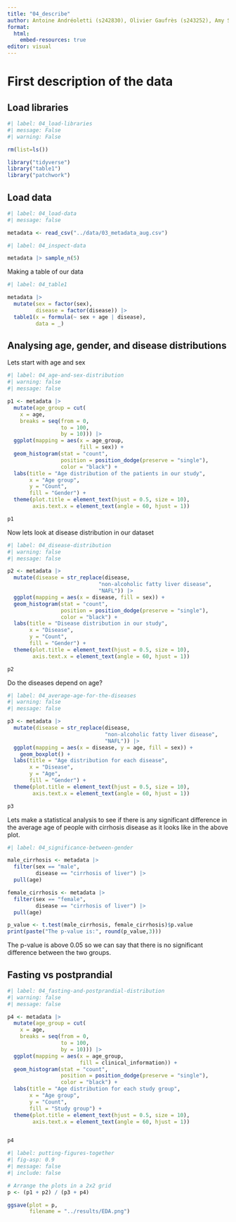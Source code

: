 ```yaml
---
title: "04_describe"
author: Antoine Andréoletti (s242830), Olivier Gaufrès (s243252), Amy Surry (s201902), Lea Skytthe (s203531), Trine Søgaard (s204655)
format:
  html:
    embed-resources: true
editor: visual
---
```


# First description of the data

## Load libraries

```r
#| label: 04_load-libraries
#| message: False
#| warning: False

rm(list=ls())

library("tidyverse")
library("table1")
library("patchwork")
```

## Load data

```r
#| label: 04_load-data
#| message: false

metadata <- read_csv("../data/03_metadata_aug.csv")
```

```r
#| label: 04_inspect-data

metadata |> sample_n(5)
```

Making a table of our data

```r
#| label: 04_table1

metadata |> 
  mutate(sex = factor(sex),
         disease = factor(disease)) |> 
  table1(x = formula(~ sex + age | disease),
         data = _)
```

## Analysing age, gender, and disease distributions

Lets start with age and sex

```r
#| label: 04_age-and-sex-distribution
#| warning: false
#| message: false

p1 <- metadata |> 
  mutate(age_group = cut(
    x = age,
    breaks = seq(from = 0,
                 to = 100,
                 by = 10))) |> 
  ggplot(mapping = aes(x = age_group, 
                       fill = sex)) +
  geom_histogram(stat = "count", 
                 position = position_dodge(preserve = "single"),
                 color = "black") +
  labs(title = "Age distribution of the patients in our study",
       x = "Age group",
       y = "Count",
       fill = "Gender") +
  theme(plot.title = element_text(hjust = 0.5, size = 10),
        axis.text.x = element_text(angle = 60, hjust = 1))

p1
```

Now lets look at disease distribution in our dataset

```r
#| label: 04_disease-distribution
#| warning: false
#| message: false

p2 <- metadata |> 
  mutate(disease = str_replace(disease, 
                             "non-alcoholic fatty liver disease", 
                             "NAFL")) |> 
  ggplot(mapping = aes(x = disease, fill = sex)) +
  geom_histogram(stat = "count",
                 position = position_dodge(preserve = "single"),
                 color = "black") +
  labs(title = "Disease distribution in our study",
       x = "Disease",
       y = "Count",
       fill = "Gender") +
  theme(plot.title = element_text(hjust = 0.5, size = 10),
        axis.text.x = element_text(angle = 60, hjust = 1))

p2
```

Do the diseases depend on age?

```r
#| label: 04_average-age-for-the-diseases
#| warning: false
#| message: false

p3 <- metadata |> 
  mutate(disease = str_replace(disease, 
                               "non-alcoholic fatty liver disease", 
                               "NAFL")) |> 
  ggplot(mapping = aes(x = disease, y = age, fill = sex)) +
    geom_boxplot() +
  labs(title = "Age distribution for each disease",
       x = "Disease",
       y = "Age",
       fill = "Gender") +
  theme(plot.title = element_text(hjust = 0.5, size = 10),
        axis.text.x = element_text(angle = 60, hjust = 1))

p3
```

Lets make a statistical analysis to see if there is any significant difference in the average age of people with cirrhosis disease as it looks like in the above plot.

```r
#| label: 04_significance-between-gender

male_cirrhosis <- metadata |> 
  filter(sex == "male", 
         disease == "cirrhosis of liver") |> 
  pull(age)

female_cirrhosis <- metadata |> 
  filter(sex == "female", 
         disease == "cirrhosis of liver") |> 
  pull(age)

p_value <- t.test(male_cirrhosis, female_cirrhosis)$p.value
print(paste("The p-value is:", round(p_value,3)))
```

The p-value is above 0.05 so we can say that there is no significant difference between the two groups.

## Fasting vs postprandial

```r
#| label: 04_fasting-and-postprandial-distribution
#| warning: false
#| message: false

p4 <- metadata |> 
  mutate(age_group = cut(
    x = age,
    breaks = seq(from = 0,
                 to = 100,
                 by = 10))) |> 
  ggplot(mapping = aes(x = age_group, 
                       fill = clinical_information)) +
  geom_histogram(stat = "count", 
                 position = position_dodge(preserve = "single"),
                 color = "black") +
  labs(title = "Age distribution for each study group",
       x = "Age group",
       y = "Count",
       fill = "Study group") +
  theme(plot.title = element_text(hjust = 0.5, size = 10),
        axis.text.x = element_text(angle = 60, hjust = 1))


p4
```

```r
#| label: putting-figures-together
#| fig-asp: 0.9
#| message: false
#| include: false

# Arrange the plots in a 2x2 grid
p <- (p1 + p2) / (p3 + p4)

ggsave(plot = p,
       filename = "../results/EDA.png")
```
